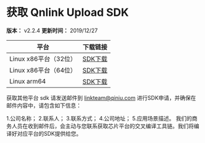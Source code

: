 # **获取 Qnlink Upload SDK**
**版本：** v2.2.4
**更新时间：** 2019/12/27

|平台|下载链接|
|---|---|
|Linux x86平台（32位）|[SDK下载](http://pvdqkyxq9.bkt.clouddn.com/v2.2.4/qnlink-device-sdk_v2.2.4_x86_glibc_7.4.0_Release.tar.gz)|
|Linux x86平台（64位）|[SDK下载](http://pvdqkyxq9.bkt.clouddn.com/v2.2.4/qnlink-device-sdk_v2.2.4_x86-64_glibc_7.4.0_Release.tar.gz)|
|Linux arm64|[SDK下载](http://pvdqkyxq9.bkt.clouddn.com/v2.2.4/qnlink-device-sdk_v2.2.4_Aarch64_glibc_7.4.0_Release.tar.gz)|

获取其他平台 sdk 请发送邮件到 linkteam@qiniu.com 进行SDK申请，并确保在邮件内容中，请包含如下信息：

1.公司名称；
2.联系人；
3.联系方式；
4.公司地址；
5.应用场景描述。
我们的商务人员在收到邮件后，会主动与您联系获取芯片平台的交叉编译工具链。我们将编译好对应平台的SDK提供给您。